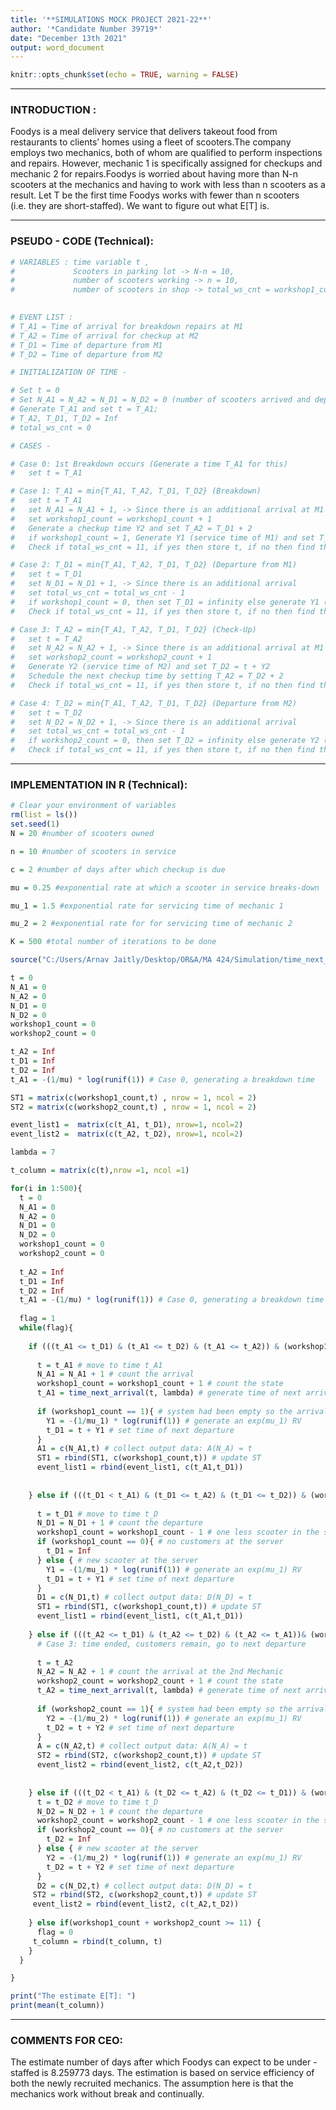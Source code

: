 ---
title: '**SIMULATIONS MOCK PROJECT 2021-22**'
author: '*Candidate Number 39719*'
date: "December 13th 2021"
output: word_document
---

```{r setup, include=FALSE}
knitr::opts_chunk$set(echo = TRUE, warning = FALSE)
```

---------------

### **INTRODUCTION :**
Foodys is a meal delivery service that delivers takeout food from restaurants to clients' homes using a fleet of scooters.The company employs two mechanics, both of whom are qualified to perform inspections and repairs. However, mechanic 1 is specifically assigned for checkups and mechanic 2 for repairs.Foodys is worried about having more than N-n scooters at the mechanics and having to work with less than n scooters as a result. Let T be the first time Foodys works with fewer than n scooters (i.e. they are short-staffed). We want to figure out what E[T] is.

---------------

### **PSEUDO - CODE (Technical):**

```{R}
# VARIABLES : time variable t ,
#             Scooters in parking lot -> N-n = 10, 
#             number of scooters working -> n = 10,
#             number of scooters in shop -> total_ws_cnt = workshop1_count + workshop2_count = 0

 
# EVENT LIST :
# T_A1 = Time of arrival for breakdown repairs at M1
# T_A2 = Time of arrival for checkup at M2
# T_D1 = Time of departure from M1
# T_D2 = Time of departure from M2

# INITIALIZATION OF TIME - 

# Set t = 0
# Set N_A1 = N_A2 = N_D1 = N_D2 = 0 (number of scooters arrived and departed at each mechanic after time t has passed)
# Generate T_A1 and set t = T_A1; 
# T_A2, T_D1, T_D2 = Inf 
# total_ws_cnt = 0

# CASES -

# Case 0: 1st Breakdown occurs (Generate a time T_A1 for this) 
#   set t = T_A1

# Case 1: T_A1 = min{T_A1, T_A2, T_D1, T_D2} (Breakdown)
#   set t = T_A1
#   set N_A1 = N_A1 + 1, -> Since there is an additional arrival at M1
#   set workshop1_count = workshop1_count + 1
#   Generate a checkup time Y2 and set T_A2 = T_D1 + 2
#   if workshop1_count = 1, Generate Y1 (service time of M1) and set T_D1 = t + Y1
#   Check if total_ws_cnt = 11, if yes then store t, if no then find the next minimum

# Case 2: T_D1 = min{T_A1, T_A2, T_D1, T_D2} (Departure from M1)
#   set t = T_D1
#   set N_D1 = N_D1 + 1, -> Since there is an additional arrival
#   set total_ws_cnt = total_ws_cnt - 1
#   if workshop1_count = 0, then set T_D1 = infinity else generate Y1 (service time of M1) and set T_D1 = t+Y1
#   Check if total_ws_cnt = 11, if yes then store t, if no then find the next minimum

# Case 3: T_A2 = min{T_A1, T_A2, T_D1, T_D2} (Check-Up)
#   set t = T_A2
#   set N_A2 = N_A2 + 1, -> Since there is an additional arrival at M1
#   set workshop2_count = workshop2_count + 1
#   Generate Y2 (service time of M2) and set T_D2 = t + Y2
#   Schedule the next checkup time by setting T_A2 = T_D2 + 2
#   Check if total_ws_cnt = 11, if yes then store t, if no then find the next minimum

# Case 4: T_D2 = min{T_A1, T_A2, T_D1, T_D2} (Departure from M2)
#   set t = T_D2
#   set N_D2 = N_D2 + 1, -> Since there is an additional arrival
#   set total_ws_cnt = total_ws_cnt - 1
#   if workshop2_count = 0, then set T_D2 = infinity else generate Y2 (service time of M2) and set T_D2 = t+Y2
#   Check if total_ws_cnt = 11, if yes then store t, if no then find the next minimum
```

---------------

### **IMPLEMENTATION IN R (Technical):**

```{r}
# Clear your environment of variables
rm(list = ls())
set.seed(1)
N = 20 #number of scooters owned

n = 10 #number of scooters in service

c = 2 #number of days after which checkup is due

mu = 0.25 #exponential rate at which a scooter in service breaks-down

mu_1 = 1.5 #exponential rate for servicing time of mechanic 1

mu_2 = 2 #exponential rate for for servicing time of mechanic 2

K = 500 #total number of iterations to be done 

source("C:/Users/Arnav Jaitly/Desktop/OR&A/MA 424/Simulation/time_next_arrival.R") #PLEASE EDIT THIS PART FOR THE CODE TO RUN

t = 0
N_A1 = 0
N_A2 = 0
N_D1 = 0
N_D2 = 0
workshop1_count = 0
workshop2_count = 0

t_A2 = Inf
t_D1 = Inf
t_D2 = Inf
t_A1 = -(1/mu) * log(runif(1)) # Case 0, generating a breakdown time

ST1 = matrix(c(workshop1_count,t) , nrow = 1, ncol = 2)
ST2 = matrix(c(workshop2_count,t) , nrow = 1, ncol = 2)

event_list1 =  matrix(c(t_A1, t_D1), nrow=1, ncol=2)
event_list2 =  matrix(c(t_A2, t_D2), nrow=1, ncol=2)

lambda = 7

t_column = matrix(c(t),nrow =1, ncol =1)

for(i in 1:500){
  t = 0
  N_A1 = 0
  N_A2 = 0
  N_D1 = 0
  N_D2 = 0
  workshop1_count = 0
  workshop2_count = 0
  
  t_A2 = Inf
  t_D1 = Inf
  t_D2 = Inf
  t_A1 = -(1/mu) * log(runif(1)) # Case 0, generating a breakdown time
  
  flag = 1
  while(flag){
  
    if (((t_A1 <= t_D1) & (t_A1 <= t_D2) & (t_A1 <= t_A2)) & (workshop1_count + workshop2_count < 11)){ # Case 1: 
    
      t = t_A1 # move to time t_A1
      N_A1 = N_A1 + 1 # count the arrival
      workshop1_count = workshop1_count + 1 # count the state
      t_A1 = time_next_arrival(t, lambda) # generate time of next arrival
    
      if (workshop1_count == 1){ # system had been empty so the arrival goes to the mechanic
        Y1 = -(1/mu_1) * log(runif(1)) # generate an exp(mu_1) RV
        t_D1 = t + Y1 # set time of next departure
      }
      A1 = c(N_A1,t) # collect output data: A(N_A) = t
      ST1 = rbind(ST1, c(workshop1_count,t)) # update ST
      event_list1 = rbind(event_list1, c(t_A1,t_D1))
    
      
    } else if (((t_D1 < t_A1) & (t_D1 <= t_A2) & (t_D1 <= t_D2)) & (workshop1_count + workshop2_count < 11)){ # Case 2: departure from Mechanic 1
    
      t = t_D1 # move to time t_D
      N_D1 = N_D1 + 1 # count the departure
      workshop1_count = workshop1_count - 1 # one less scooter in the system
      if (workshop1_count == 0){ # no customers at the server
        t_D1 = Inf 
      } else { # new scooter at the server
        Y1 = -(1/mu_1) * log(runif(1)) # generate an exp(mu_1) RV
        t_D1 = t + Y1 # set time of next departure
      }
      D1 = c(N_D1,t) # collect output data: D(N_D) = t
      ST1 = rbind(ST1, c(workshop1_count,t)) # update ST
      event_list1 = rbind(event_list1, c(t_A1,t_D1))
      
    } else if (((t_A2 <= t_D1) & (t_A2 <= t_D2) & (t_A2 <= t_A1))& (workshop1_count + workshop2_count < 11)){
      # Case 3: time ended, customers remain, go to next departure    
      
      t = t_A2 
      N_A2 = N_A2 + 1 # count the arrival at the 2nd Mechanic
      workshop2_count = workshop2_count + 1 # count the state
      t_A2 = time_next_arrival(t, lambda) # generate time of next arrival
      
      if (workshop2_count == 1){ # system had been empty so the arrival goes to the mechanic
        Y2 = -(1/mu_2) * log(runif(1)) # generate an exp(mu_1) RV
        t_D2 = t + Y2 # set time of next departure
      }
      A = c(N_A2,t) # collect output data: A(N_A) = t
      ST2 = rbind(ST2, c(workshop2_count,t)) # update ST
      event_list2 = rbind(event_list2, c(t_A2,t_D2))
    
    
    } else if (((t_D2 < t_A1) & (t_D2 <= t_A2) & (t_D2 <= t_D1)) & (workshop1_count + workshop2_count < 11)){ #Case 4: 
      t = t_D2 # move to time t_D
      N_D2 = N_D2 + 1 # count the departure
      workshop2_count = workshop2_count - 1 # one less scooter in the system
      if (workshop2_count == 0){ # no customers at the server
        t_D2 = Inf 
      } else { # new scooter at the server
        Y2 = -(1/mu_2) * log(runif(1)) # generate an exp(mu_1) RV
        t_D2 = t + Y2 # set time of next departure
      }
      D2 = c(N_D2,t) # collect output data: D(N_D) = t
     ST2 = rbind(ST2, c(workshop2_count,t)) # update ST
     event_list2 = rbind(event_list2, c(t_A2,t_D2))
    
    } else if(workshop1_count + workshop2_count >= 11) {
      flag = 0
     t_column = rbind(t_column, t)
    }
  }

}

print("The estimate E[T]: ")
print(mean(t_column))

```

---------------

### **COMMENTS FOR CEO:**
The estimate number of days after which Foodys can expect to be under - staffed is 8.259773 days. The estimation is based on service efficiency of both the newly recruited mechanics. The assumption here is that the mechanics work without break and continually. 
